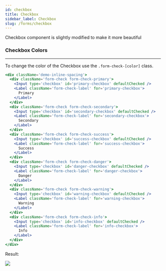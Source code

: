 ```yaml
---
id: checkbox
title: Checkbox
sidebar_label: Checkbox
slug: /forms/checkbox
---
```



<p>Checkbox component is slightly modified to make it more beautiful</p>

### Checkbox Colors

---

<p>
  To change the color of the Checkbox use the <code>.form-check-[color]</code> class.
</p>

```jsx
<div className='demo-inline-spacing'>
  <div className='form-check form-check-primary'>
    <Input type='checkbox' id='primary-checkbox' defaultChecked />
    <Label className='form-check-label' for='primary-checkbox'>
      Primary
    </Label>
  </div>
  <div className='form-check form-check-secondary'>
    <Input type='checkbox' id='secondary-checkbox' defaultChecked />
    <Label className='form-check-label' for='secondary-checkbox'>
      Secondary
    </Label>
  </div>
  <div className='form-check form-check-success'>
    <Input type='checkbox' id='success-checkbox' defaultChecked />
    <Label className='form-check-label' for='success-checkbox'>
      Success
    </Label>
  </div>
  <div className='form-check form-check-danger'>
    <Input type='checkbox' id='danger-checkbox' defaultChecked />
    <Label className='form-check-label' for='danger-checkbox'>
      Danger
    </Label>
  </div>
  <div className='form-check form-check-warning'>
    <Input type='checkbox' id='warning-checkbox' defaultChecked />
    <Label className='form-check-label' for='warning-checkbox'>
      Warning
    </Label>
  </div>
  <div className='form-check form-check-info'>
    <Input type='checkbox' id='info-checkbox' defaultChecked />
    <Label className='form-check-label' for='info-checkbox'>
      Info
    </Label>
  </div>
</div>
```

<p className='my-4'>Result:</p>
<img className='rounded border' src={useBaseUrl('img/checkbox-colors.jpg')} />
